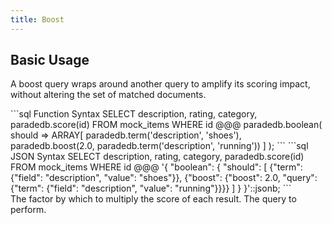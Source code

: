 ```yaml
---
title: Boost
---
```


## Basic Usage

A boost query wraps around another query to amplify its scoring impact, without altering the set of matched documents.

<CodeGroup>
```sql Function Syntax
SELECT description, rating, category, paradedb.score(id)
FROM mock_items
WHERE id @@@ paradedb.boolean(
  should => ARRAY[
    paradedb.term('description', 'shoes'),
    paradedb.boost(2.0, paradedb.term('description', 'running'))
  ]
);
```
```sql JSON Syntax
SELECT description, rating, category, paradedb.score(id)
FROM mock_items
WHERE id @@@
'{
    "boolean": {
        "should": [
            {"term": {"field": "description", "value": "shoes"}},
            {"boost": {"boost": 2.0, "query": {"term": {"field": "description", "value": "running"}}}}
        ]
    }
}'::jsonb;
```
</CodeGroup>

<div className="mt-8"/>

<ParamField body="boost" required>
  The factor by which to multiply the score of each result.
</ParamField>
<ParamField body="query" required>
  The query to perform.
</ParamField>
